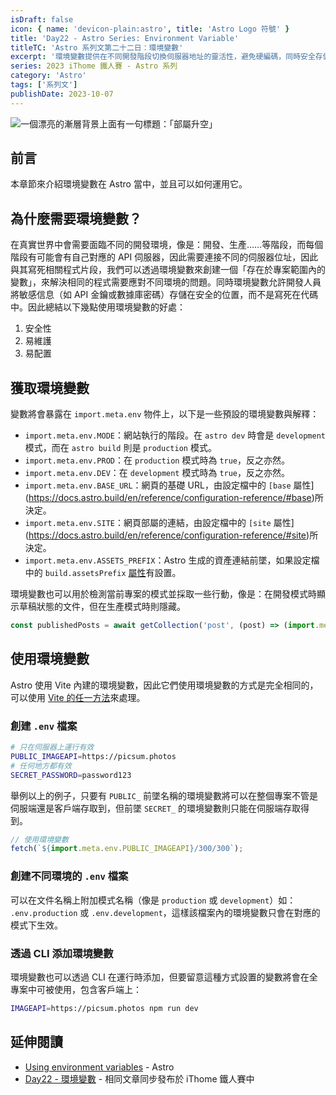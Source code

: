 ```yaml
---
isDraft: false
icon: { name: 'devicon-plain:astro', title: 'Astro Logo 符號' }
title: 'Day22 - Astro Series: Environment Variable'
titleTC: 'Astro 系列文第二十二日：環境變數'
excerpt: '環境變數提供在不同開發階段切換伺服器地址的靈活性，避免硬編碼，同時安全存儲敏感信息，如 API 金鑰或數據庫密碼，使程式更具適應性和安全性。如果你熟悉 Vite 的話應該會非常熟悉，因為 Astro 即是使用 Vite 作為底層。'
series: 2023 iThome 鐵人賽 - Astro 系列
category: 'Astro'
tags: ['系列文']
publishDate: 2023-10-07
---
```


![一個漂亮的漸層背景上面有一句標題：「部屬升空」](./day22-enviroment-variable.webp)

## 前言

本章節來介紹環境變數在 Astro 當中，並且可以如何運用它。

## 為什麼需要環境變數？

在真實世界中會需要面臨不同的開發環境，像是：開發、生產……等階段，而每個階段有可能會有自己對應的 API 伺服器，因此需要連接不同的伺服器位址，因此與其寫死相關程式片段，我們可以透過環境變數來創建一個「存在於專案範圍內的變數」，來解決相同的程式需要應對不同環境的問題。同時環境變數允許開發人員將敏感信息（如 API 金鑰或數據庫密碼）存儲在安全的位置，而不是寫死在代碼中。因此總結以下幾點使用環境變數的好處：

1. 安全性
2. 易維護
3. 易配置

## 獲取環境變數

變數將會暴露在 `import.meta.env` 物件上，以下是一些預設的環境變數與解釋：

- `import.meta.env.MODE`：網站執行的階段。在 `astro dev` 時會是 `development`模式，而在 `astro build` 則是 `production` 模式。
- `import.meta.env.PROD`：在 `production` 模式時為 `true`，反之亦然。
- `import.meta.env.DEV`：在 `development` 模式時為 `true`，反之亦然。
- `import.meta.env.BASE_URL`：網頁的基礎 URL，由設定檔中的 `[base` 屬性](https://docs.astro.build/en/reference/configuration-reference/#base)所決定。
- `import.meta.env.SITE`：網頁部屬的連結，由設定檔中的 `[site` 屬性](https://docs.astro.build/en/reference/configuration-reference/#site)所決定。
- `import.meta.env.ASSETS_PREFIX`：Astro 生成的資產連結前墜，如果設定檔中的 `build.assetsPrefix` [屬性](https://docs.astro.build/en/reference/configuration-reference/#buildassetsprefix)有設置。

環境變數也可以用於檢測當前專案的模式並採取一些行動，像是：在開發模式時顯示草稿狀態的文件，但在生產模式時則隱藏。

```jsx
const publishedPosts = await getCollection('post', (post) => (import.meta.env.PROD ? !post.data.isDraft : true));
```

## 使用環境變數

Astro 使用 Vite 內建的環境變數，因此它們使用環境變數的方式是完全相同的，可以使用 [Vite 的任一方法](https://cn.vitejs.dev/guide/env-and-mode.html)來處理。

### 創建 `.env` 檔案

```bash
# 只在伺服器上運行有效
PUBLIC_IMAGEAPI=https://picsum.photos
# 任何地方都有效
SECRET_PASSWORD=password123
```

舉例以上的例子，只要有 `PUBLIC_` 前墜名稱的環境變數將可以在整個專案不管是伺服端還是客戶端存取到，但前墜 `SECRET_` 的環境變數則只能在伺服端存取得到。

```jsx
// 使用環境變數
fetch(`${import.meta.env.PUBLIC_IMAGEAPI}/300/300`);
```

### 創建不同環境的 `.env` 檔案

可以在文件名稱上附加模式名稱（像是 `production` 或 `development`）如： `.env.production` 或 `.env.development`，這樣該檔案內的環境變數只會在對應的模式下生效。

### 透過 CLI 添加環境變數

環境變數也可以透過 CLI 在運行時添加，但要留意這種方式設置的變數將會在全專案中可被使用，包含客戶端上：

```bash
IMAGEAPI=https://picsum.photos npm run dev
```

## 延伸閱讀

- [Using environment variables](https://docs.astro.build/en/guides/environment-variables/) - Astro
- [Day22 - 環境變數](https://ithelp.ithome.com.tw/articles/10336066) - 相同文章同步發布於 iThome 鐵人賽中
